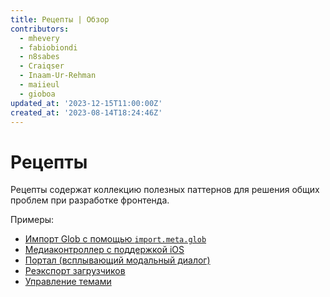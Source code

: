 ```yaml
---
title: Рецепты | Обзор
contributors:
  - mhevery
  - fabiobiondi
  - n8sabes
  - Craiqser
  - Inaam-Ur-Rehman
  - maiieul
  - gioboa
updated_at: '2023-12-15T11:00:00Z'
created_at: '2023-08-14T18:24:46Z'
---
```


# Рецепты

Рецепты содержат коллекцию полезных паттернов для решения общих проблем при разработке фронтенда.

Примеры:

- [Импорт Glob с помощью `import.meta.glob`](./glob-import/)
- [Медиаконтроллер с поддержкой iOS](./mediaController/)
- [Портал (всплывающий модальный диалог)](./portal/)
- [Реэкспорт загрузчиков](./re-exporting-loaders/)
- [Управление темами](./theme-management/)
